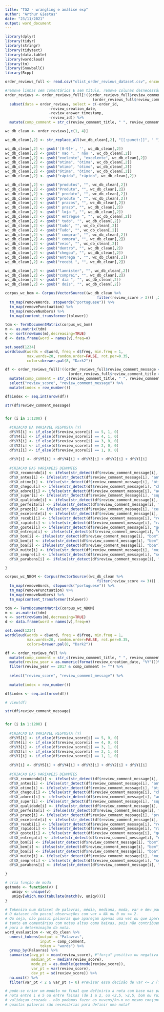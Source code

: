 ---
title: "TG2 - wrangling e análise exp"
author: "Arthur Giestas"
date: "23/11/2021"
output: word_document
---

```{r bibliotecas, warning=FALSE}
library(dplyr)
library(tidyr)
library(stringr)
library(tidytext)
library(data.table)
library(wordcloud)
library(tm)
library(SnowballC)
library(Rcpp)
```

```{r exportação ds}
order_reviews_full <- read.csv("olist_order_reviews_dataset.csv", encoding = "UTF-8")
```

```{r wrangling}
#remove linhas sem comentários E sem título, remove colunas desnecessárias, acrescenta coluna com título concatenado ao texto do comentário
order_reviews <- order_reviews_full[!((order_reviews_full$review_comment_message == "") &
                                        (order_reviews_full$review_comment_title == "")),] %>%
  subset(data = order_reviews, select = c(-order_id,
                    -review_creation_date,
                    -review_answer_timestamp,
                    -review_id)) %>%
  mutate(comp_comment = str_c(review_comment_title, " ", review_comment_message))
```

```{r limpeza de palavras}
wc_db_clean <- order_reviews[,c(1, 4)]

wc_db_clean[,2] <- str_replace_all(wc_db_clean[,2], "[[:punct:]]", " ")

wc_db_clean[,2] <- gsub('[0-9]+', '', wc_db_clean[,2])
wc_db_clean[,2] <- gsub(" nao ", " não ", wc_db_clean[,2])
wc_db_clean[,2] <- gsub("exelente", "excelente", wc_db_clean[,2])
wc_db_clean[,2] <- gsub("otima", "ótima", wc_db_clean[,2])
wc_db_clean[,2] <- gsub("otimo", "ótimo", wc_db_clean[,2])
wc_db_clean[,2] <- gsub("ótima", "ótimo", wc_db_clean[,2])
wc_db_clean[,2] <- gsub("rápida", "rápido", wc_db_clean[,2])

wc_db_clean[,2] <- gsub("produtos", "", wc_db_clean[,2])
wc_db_clean[,2] <- gsub("Produto", "", wc_db_clean[,2])
wc_db_clean[,2] <- gsub(" produto", "", wc_db_clean[,2])
wc_db_clean[,2] <- gsub("produto ", "", wc_db_clean[,2])
wc_db_clean[,2] <- gsub(" prazos", "", wc_db_clean[,2])
wc_db_clean[,2] <- gsub(" prazo", "", wc_db_clean[,2])
wc_db_clean[,2] <- gsub(" loja ", "", wc_db_clean[,2])
wc_db_clean[,2] <- gsub(" entregue ", "", wc_db_clean[,2])
wc_db_clean[,2] <- gsub(" tudo", "", wc_db_clean[,2])
wc_db_clean[,2] <- gsub("tudo", "", wc_db_clean[,2])
wc_db_clean[,2] <- gsub("Tudo", "", wc_db_clean[,2])
wc_db_clean[,2] <- gsub(" comprar", "", wc_db_clean[,2])
wc_db_clean[,2] <- gsub(" compra", "", wc_db_clean[,2])
wc_db_clean[,2] <- gsub("veio", "", wc_db_clean[,2])
wc_db_clean[,2] <- gsub("dentro", "", wc_db_clean[,2])
wc_db_clean[,2] <- gsub("chegou", "", wc_db_clean[,2])
wc_db_clean[,2] <- gsub("entrega ", "", wc_db_clean[,2])
wc_db_clean[,2] <- gsub("recebi ", "", wc_db_clean[,2])

wc_db_clean[,2] <- gsub("lannister", "", wc_db_clean[,2])
wc_db_clean[,2] <- gsub("comprei", "", wc_db_clean[,2])
wc_db_clean[,2] <- gsub(" dia ", "", wc_db_clean[,2])
wc_db_clean[,2] <- gsub(" dois", "", wc_db_clean[,2])
```


```{r wordcloud BOM}
corpus_wc_bom <- Corpus(VectorSource((wc_db_clean %>%
                                          filter(review_score > 3))[ ,2])) %>%
  tm_map(removeWords, stopwords("portuguese")) %>%
  tm_map(removePunctuation) %>%
  tm_map(removeNumbers) %>%
  tm_map(content_transformer(tolower))

tdm <- TermDocumentMatrix(corpus_wc_bom)
m <- as.matrix(tdm)
v <- sort(rowSums(m),decreasing=TRUE)
d <- data.frame(word = names(v),freq=v)

set.seed(1234)
wordcloud(words = d$word, freq = d$freq, min.freq = 1,
          max.words=20, random.order=FALSE, rot.per=0.35, 
          colors=brewer.pal(8, "Dark2"))
```

```{r dummy variables BOM}
df <- order_reviews_full[!((order_reviews_full$review_comment_message == "") & 
                             (order_reviews_full$review_comment_title == "")),] %>%
  mutate(comp_comment = str_c(review_comment_title, " ", review_comment_message))%>%
  select("review_score", "review_comment_message") %>%
  mutate(index = row_number())

df$index <- seq.int(nrow(df))

str(df$review_comment_message)


for (i in 1:1200) {
  
  #CRIACAO DA VARIAVEL RESPOSTA (Y)
  df$Y5[i] <- if_else(df$review_score[i] == 5, 1, 0)
  df$Y4[i] <- if_else(df$review_score[i] == 4, 1, 0)
  df$Y3[i] <- if_else(df$review_score[i] == 3, 0, 0)
  df$Y2[i] <- if_else(df$review_score[i] == 2, 0, 0)
  df$Y1[i] <- if_else(df$review_score[i] == 1, 0, 0)
  
  df$Y[i] <- df$Y5[i] + df$Y4[i] + df$Y3[i] + df$Y2[i] + df$Y1[i]
  
  #CRIACAO DAS VARIAVEIS DEUMMIES
  df$X_recomendo[i] <- ifelse(str_detect(df$review_comment_message[i], "recomendo"), 1, 0)
  df$X_antes[i] <- ifelse(str_detect(df$review_comment_message[i], "antes"), 1, 0)
  df$X_otimo[i] <- ifelse(str_detect(df$review_comment_message[i], "ótimo"), 1, 0)
  df$X_chegou[i] <- ifelse(str_detect(df$review_comment_message[i], "chegou"), 1, 0)
  df$X_adorei[i] <- ifelse(str_detect(df$review_comment_message[i], "adorei"), 1, 0)
  df$X_super[i] <- ifelse(str_detect(df$review_comment_message[i], "super"), 1, 0)
  df$X_qualidade[i] <- ifelse(str_detect(df$review_comment_message[i], "qualidade"), 1, 0)
  df$X_perfeito[i] <- ifelse(str_detect(df$review_comment_message[i], "perfeito"), 1, 0)
  df$X_prazo[i] <- ifelse(str_detect(df$review_comment_message[i], "certo"), 1, 0)
  df$X_excelente[i] <- ifelse(str_detect(df$review_comment_message[i], "excelente"), 1, 0)
  df$X_recebi[i] <- ifelse(str_detect(df$review_comment_message[i], "recebi"), 1, 0)
  df$X_rapido[i] <- ifelse(str_detect(df$review_comment_message[i], "rápido"), 1, 0)
  df$X_gostei[i] <- ifelse(str_detect(df$review_comment_message[i], "gostei"), 1, 0)
  df$X_entrega[i] <- ifelse(str_detect(df$review_comment_message[i], "entrega"), 1, 0)
  df$X_bom[i] <- ifelse(str_detect(df$review_comment_message[i], "bom"), 1, 0)
  df$X_bem[i] <- ifelse(str_detect(df$review_comment_message[i], "bem"), 1, 0)
  df$X_boa[i] <- ifelse(str_detect(df$review_comment_message[i], "boa"), 1, 0)
  df$X_muito[i] <- ifelse(str_detect(df$review_comment_message[i], "muito"), 1, 0)
  df$X_sempre[i] <- ifelse(str_detect(df$review_comment_message[i], "sempre"), 1, 0)
  df$X_parabens[i] <- ifelse(str_detect(df$review_comment_message[i], "parabéns"), 1, 0)

}
```

```{r wordcloud NAO BOM}
corpus_wc_NBOM <- Corpus(VectorSource((wc_db_clean %>%
                                          filter(review_score <= 3))[ ,2])) %>%
  tm_map(removeWords, stopwords("portuguese")) %>%
  tm_map(removePunctuation) %>%
  tm_map(removeNumbers) %>%
  tm_map(content_transformer(tolower))

tdm <- TermDocumentMatrix(corpus_wc_NBOM)
m <- as.matrix(tdm)
v <- sort(rowSums(m),decreasing=TRUE)
d <- data.frame(word = names(v),freq=v)

set.seed(1234)
wordcloud(words = d$word, freq = d$freq, min.freq = 1,
          max.words=20, random.order=FALSE, rot.per=0.35, 
          colors=brewer.pal(8, "Dark2"))
```

```{r dummy variables NAO BOM}
df <- order_reviews_full %>%
  mutate(comp_comment = str_c(review_comment_title, " ", review_comment_message))%>%
  mutate(review_year = as.numeric(format(review_creation_date, "%Y")))%>%
  filter(review_year == 2017 & comp_comment != "") %>%
  
  select("review_score", "review_comment_message") %>%
  
  mutate(index = row_number()) 

df$index <- seq.int(nrow(df))

# view(df)

str(df$review_comment_message)


for (i in 1:1200) {
  
  #CRIACAO DA VARIAVEL RESPOSTA (Y)
  df$Y5[i] <- if_else(df$review_score[i] == 5, 0, 0)
  df$Y4[i] <- if_else(df$review_score[i] == 4, 0, 0)
  df$Y3[i] <- if_else(df$review_score[i] == 3, 1, 0)
  df$Y2[i] <- if_else(df$review_score[i] == 2, 1, 0)
  df$Y1[i] <- if_else(df$review_score[i] == 1, 1, 0)
  
  df$Y[i] <- df$Y5[i] + df$Y4[i] + df$Y3[i] + df$Y2[i] + df$Y1[i]
  
  #CRIACAO DAS VARIAVEIS DEUMMIES
  df$X_recomendo[i] <- ifelse(str_detect(df$review_comment_message[i], "recomendo"), 1, 0)
  df$X_antes[i] <- ifelse(str_detect(df$review_comment_message[i], "antes"), 1, 0)
  df$X_otimo[i] <- ifelse(str_detect(df$review_comment_message[i], "ótimo"), 1, 0)
  df$X_chegou[i] <- ifelse(str_detect(df$review_comment_message[i], "chegou"), 1, 0)
  df$X_adorei[i] <- ifelse(str_detect(df$review_comment_message[i], "adorei"), 1, 0)
  df$X_super[i] <- ifelse(str_detect(df$review_comment_message[i], "super"), 1, 0)
  df$X_qualidade[i] <- ifelse(str_detect(df$review_comment_message[i], "qualidade"), 1, 0)
  df$X_perfeito[i] <- ifelse(str_detect(df$review_comment_message[i], "perfeito"), 1, 0)
  df$X_prazo[i] <- ifelse(str_detect(df$review_comment_message[i], "prazo"), 1, 0)
  df$X_excelente[i] <- ifelse(str_detect(df$review_comment_message[i], "excelente"), 1, 0)
  df$X_recebi[i] <- ifelse(str_detect(df$review_comment_message[i], "recebi"), 1, 0)
  df$X_rapido[i] <- ifelse(str_detect(df$review_comment_message[i], "rápido"), 1, 0)
  df$X_gostei[i] <- ifelse(str_detect(df$review_comment_message[i], "gostei"), 1, 0)
  df$X_entrega[i] <- ifelse(str_detect(df$review_comment_message[i], "entrega"), 1, 0)
  df$X_bom[i] <- ifelse(str_detect(df$review_comment_message[i], "bom"), 1, 0)
  df$X_bem[i] <- ifelse(str_detect(df$review_comment_message[i], "bem"), 1, 0)
  df$X_boa[i] <- ifelse(str_detect(df$review_comment_message[i], "boa"), 1, 0)
  df$X_muito[i] <- ifelse(str_detect(df$review_comment_message[i], "muito"), 1, 0)
  df$X_sempre[i] <- ifelse(str_detect(df$review_comment_message[i], "sempre"), 1, 0)
  df$X_parabens[i] <- ifelse(str_detect(df$review_comment_message[i], "parabéns"), 1, 0)

}
```

```{r estimativa de pontuacao por palavra}
# cria função de moda
getmode <- function(v) {
   uniqv <- unique(v)
   uniqv[which.max(tabulate(match(v, uniqv)))]
}

# Tokeniza num dataset de palavras, média, mediana, moda, var e dev pad.
# O dataset não possui observações com var = NA ou 0 ou <= 2.
# Ou seja, não possui palavras que apareçam apenas uma vez ou que apareçam
# tanto em comentários com notas altas como baixas, pois não contribuem
# para a determinação da nota.
word_evaluation <- wc_db_clean %>%
  unnest_tokens(output = "Palavras",
                input = comp_comment,
                token = "words") %>%
  group_by(Palavras) %>%
  summarise(avg_pt = mean(review_score), #"força" positiva ou negativa da palavra - fazer um diag. de dispersão kn-n, agrupar as palavras
            median_pt = median(review_score),
            mode_pt = as.double(getmode(review_score)),
            var_pt = var(review_score),
            dev_pt = sd(review_score)) %>%
  na.omit() %>%
  filter(var_pt < 2 & var_pt != 0) #revisar essa decisão de var <= 2 (foi arbitrário)

# pode-se criar um modelo no final que definiria a nota com base nas palavras
# nota entre 1 e 5 ou entre faixas (de 1 a 2, ou <2,5, >2,5, bom ou ruim) - transformar em classificação
# validaçao cruzada - não podemos fazer as nuvens/kn-n no mesmo conjunto que vamos rodar os testes
# quantas palavras são necessárias para definir uma nota? 
 
```


